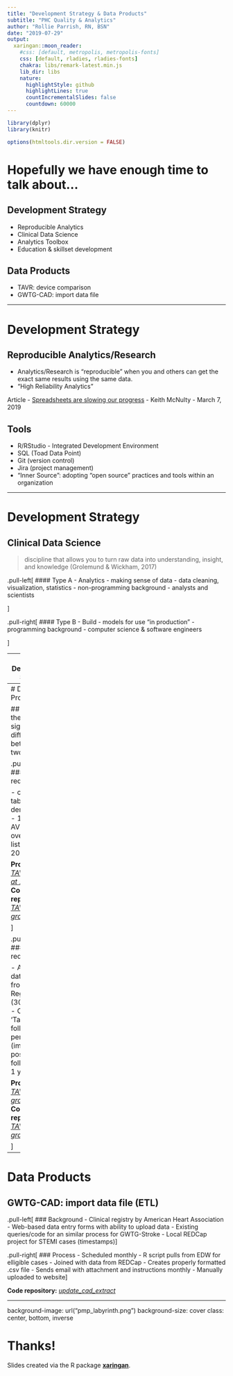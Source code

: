 ```yaml
---
title: "Development Strategy & Data Products"
subtitle: "PHC Quality & Analytics"
author: "Rollie Parrish, RN, BSN"
date: "2019-07-29"
output:
  xaringan::moon_reader:
    #css: [default, metropolis, metropolis-fonts]
    css: [default, rladies, rladies-fonts]
    chakra: libs/remark-latest.min.js
    lib_dir: libs
    nature:
      highlightStyle: github
      highlightLines: true
      countIncrementalSlides: false
      countdown: 60000
---
```


```r
library(dplyr)
library(knitr)

options(htmltools.dir.version = FALSE)
```


# Hopefully we have enough time to talk about...

## Development Strategy
- Reproducible Analytics
- Clinical Data Science
- Analytics Toolbox 
- Education & skillset development 

## Data Products
- TAVR: device comparison
- GWTG-CAD: import data file

---

# Development Strategy

## Reproducible Analytics/Research

- Analytics/Research is "reproducible" when you and others can get the exact same results using the same data. 
- "High Reliability Analytics"

Article - [Spreadsheets are slowing our progress](https://towardsdatascience.com/spreadsheets-are-slowing-our-progress-caa1f7709302) - Keith McNulty - March 7, 2019 


## Tools

- R/RStudio - Integrated Development Environment
- SQL (Toad Data Point)
- Git (version control)
- Jira (project management) 
- "Inner Source": adopting "open source" practices and tools within an organization

---

# Development Strategy

## Clinical Data Science 

> discipline that allows you to turn raw data into 
> understanding, insight, and knowledge (Grolemund & Wickham, 2017) 

.pull-left[
#### Type A - Analytics
- making sense of data
- data cleaning, visualization, statistics
- non-programming background 
- analysts and scientists

]

.pull-right[
#### Type B - Build
- models for use "in production"
- programming background 
- computer science & software engineers

]


---
# Development Strategy

## Education and Skillset development

__Coursera__
  - Data Science Specialization (Johns Hopkins - Bloomberg School of Public Health)
  - Clinical Data Science (Univ of Colorado - Anschutz School of Medicine)  
  
__DataCamp__  https://datacamp.com


__R for Data Science__  https://r4ds.had.co.nz/

__Programming Skills for Data Science__

Textbook used in Clinical Informatics program at University of Washington 

https://www.amazon.com/dp/B07KMDCHT2/ref=rdr_kindle_ext_tmb


---
# Data Products

## TAVR: Are there a significant differences between the two devices?

.pull-left[
#### Initial request 

 - comparison table of basic demographics
 - 1 year AVMG and % over 20mm
 - list of cases > 20mm  
   
__Product:__ _[TAVR AVMG at 1 year](./TAVR_1yr_follow_up_mean_gradients 2019-05-24.pdf)_  
__Code repository:__ _[TAVR gradients](https://bitbucket.org/p348411/tavr_23x26/src/master/TAVR_gradients/TAVR_gradients.Rmd)_

]

.pull-right[
#### Next request 

 - All available data elements from TVT Registry (300+ fields)
 - Construct a 'Table 1' 
 - All follow-up periods (immediately postop, initial follow-up, & 1 year)  
   
__Product:__ _[TAVR: mean gradients](http://ava.providence.org/~p348411/TAVR/TAVR_gradients.html)_  
__Code repository:__ _[TAVR gradients](https://bitbucket.org/p348411/tavr_23x26/src/master/Reports/TAVR_gradients/TAVR_gradients.Rmd)_

]

---
# Data Products

## GWTG-CAD: import data file (ETL)

.pull-left[
### Background
- Clinical registry by American Heart Association
- Web-based data entry forms with ability to upload data
- Existing queries/code for an similar process for GWTG-Stroke
- Local REDCap project for STEMI cases (timestamps)
]

.pull-right[
### Process
- Scheduled monthly
- R script pulls from EDW for elligible cases
- Joined with data from REDCap
- Creates properly formatted .csv file
- Sends email with attachment and instructions monthly 
- Manually uploaded to website
]

__Code repository:__ _[update_cad_extract](https://bitbucket.org/p348411/gwtg/src/CAD/CAD/R/update_cad_extract.R)_

---
background-image: url("pmp_labyrinth.png")
background-size: cover
class: center, bottom, inverse

# Thanks!

Slides created via the R package [**xaringan**](https://github.com/yihui/xaringan).

